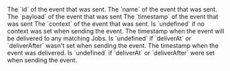 <ResponseField name="events" type="array">
  <Expandable title="properties" defaultOpen>
    <ResponseField name="id" type="string" required>
      The `id` of the event that was sent.
    </ResponseField>
    <ResponseField name="name" type="string" required>
      The `name` of the event that was sent.
    </ResponseField>
    <ResponseField name="payload" type="any" required>
      The `payload` of the event that was sent
    </ResponseField>
    <ResponseField name="timestamp" type="Date" required>
      The `timestamp` of the event that was sent
    </ResponseField>
    <ResponseField name="context" type="any">
      The `context` of the event that was sent. Is `undefined` if no context was
      set when sending the event.
    </ResponseField>
    <ResponseField name="deliverAt" type="Date">
      The timestamp when the event will be delivered to any matching Jobs. Is
      `undefined` if `deliverAt` or `deliverAfter` wasn't set when sending the
      event.
    </ResponseField>
    <ResponseField name="deliveredAt" type="Date">
      The timestamp when the event was delivered. Is `undefined` if `deliverAt`
      or `deliverAfter` were set when sending the event.
    </ResponseField>
  </Expandable>
</ResponseField>
